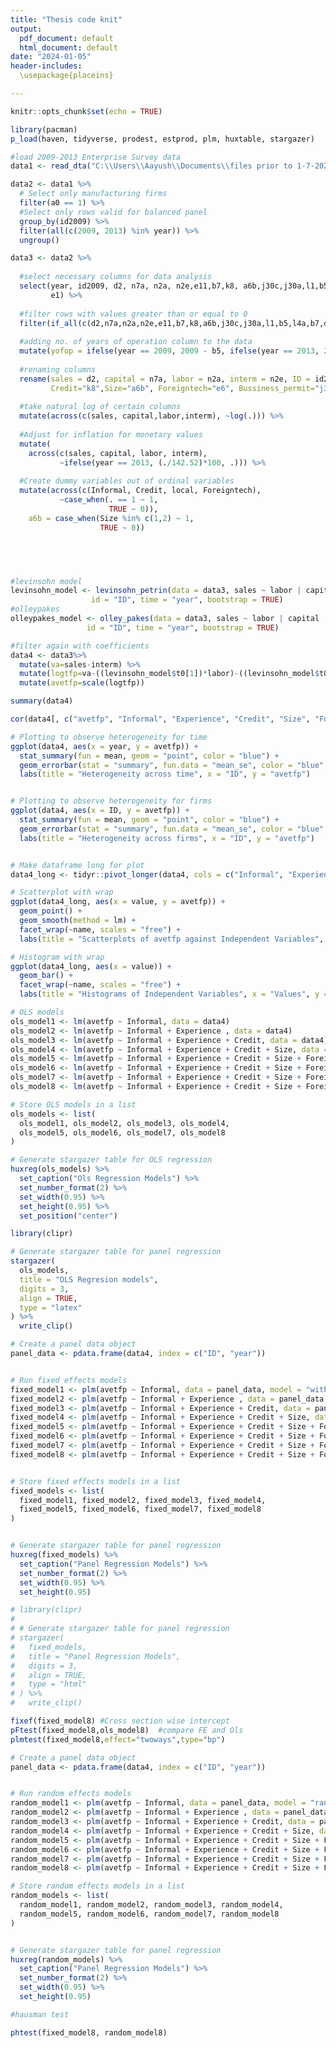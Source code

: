 ```yaml
---
title: "Thesis code knit"
output:
  pdf_document: default
  html_document: default
date: "2024-01-05"
header-includes:
  \usepackage{placeins}

---
```


```r
knitr::opts_chunk$set(echo = TRUE)
```



```r
library(pacman)
p_load(haven, tidyverse, prodest, estprod, plm, huxtable, stargazer)
```


```r
#load 2009-2013 Enterprise Survey data
data1 <- read_dta("C:\\Users\\Aayush\\Documents\\files prior to 1-7-2024\\Nepal_2009_2013.dta")

```

```r
data2 <- data1 %>%
  # Select only manufacturing firms
  filter(a0 == 1) %>%
  #Select only rows valid for balanced panel
  group_by(id2009) %>%
  filter(all(c(2009, 2013) %in% year)) %>%
  ungroup()
```

```r
data3 <- data2 %>% 
  
  #select necessary columns for data analysis
  select(year, id2009, d2, n7a, n2a, n2e,e11,b7,k8, a6b,j30c,j30a,l1,b5,l4a,b7,d3c,e6,b2b,c30a,
         e1) %>% 
  
  #filter rows with values greater than or equal to 0
  filter(if_all(c(d2,n7a,n2a,n2e,e11,b7,k8,a6b,j30c,j30a,l1,b5,l4a,b7,d3c,e6,b2b,c30a,e1), ~.>= 0)) %>% 
  
  #adding no. of years of operation column to the data
  mutate(yofop = ifelse(year == 2009, 2009 - b5, ifelse(year == 2013, 2013 - b5, NA))) %>%  
  
  #renaming columns
  rename(sales = d2, capital = n7a, labor = n2a, interm = n2e, ID = id2009, Informal="e11", Experience="b7", 
         Credit="k8",Size="a6b", Foreigntech="e6", Bussiness_permit="j30c", Tax_burden="j30a", local="e1") %>% 
  
  #take natural log of certain columns
  mutate(across(c(sales, capital,labor,interm), ~log(.))) %>% 
  
  #Adjust for inflation for monetary values
  mutate(
    across(c(sales, capital, labor, interm),
           ~ifelse(year == 2013, (./142.52)*100, .))) %>% 
  
  #Create dummy variables out of ordinal variables
  mutate(across(c(Informal, Credit, local, Foreigntech),
           ~case_when(. == 1 ~ 1,
                      TRUE ~ 0)),
    a6b = case_when(Size %in% c(1,2) ~ 1,
                    TRUE ~ 0))



  
```


```r
#levinsohn model
levinsohn_model <- levinsohn_petrin(data = data3, sales ~ labor | capital | interm,
                  id = "ID", time = "year", bootstrap = TRUE)
#olleypakes
olleypakes_model <- olley_pakes(data = data3, sales ~ labor | capital | interm,
                 id = "ID", time = "year", bootstrap = TRUE)

```

```r
#filter again with coefficients
data4 <- data3%>% 
  mutate(va=sales-interm) %>% 
  mutate(logtfp=va-((levinsohn_model$t0[1])*labor)-((levinsohn_model$t0[2])*capital)) %>% 
  mutate(avetfp=scale(logtfp)) 

```

```r
summary(data4)

cor(data4[, c("avetfp", "Informal", "Experience", "Credit", "Size", "Foreigntech", "Tax_burden", "Bussiness_permit", "local")])

```

```r
# Plotting to observe heterogeneity for time
ggplot(data4, aes(x = year, y = avetfp)) +
  stat_summary(fun = mean, geom = "point", color = "blue") +
  geom_errorbar(stat = "summary", fun.data = "mean_se", color = "blue", width = 0.2) +
  labs(title = "Heterogeneity across time", x = "ID", y = "avetfp")


# Plotting to observe heterogeneity for firms
ggplot(data4, aes(x = ID, y = avetfp)) +
  stat_summary(fun = mean, geom = "point", color = "blue") +
  geom_errorbar(stat = "summary", fun.data = "mean_se", color = "blue", width = 0.2) +
  labs(title = "Heterogeneity across firms", x = "ID", y = "avetfp")



```

```r

# Make dataframe long for plot
data4_long <- tidyr::pivot_longer(data4, cols = c("Informal", "Experience", "Credit", "Size", "Foreigntech", "Tax_burden", "Bussiness_permit", "local"))

# Scatterplot with wrap
ggplot(data4_long, aes(x = value, y = avetfp)) +
  geom_point() +
  geom_smooth(method = lm) +
  facet_wrap(~name, scales = "free") +
  labs(title = "Scatterplots of avetfp against Independent Variables", x = "Independent Variables", y = "avetfp")

# Histogram with wrap
ggplot(data4_long, aes(x = value)) +
  geom_bar() +
  facet_wrap(~name, scales = "free") +
  labs(title = "Histograms of Independent Variables", x = "Values", y = "Count")

```


```r
# OLS models
ols_model1 <- lm(avetfp ~ Informal, data = data4)
ols_model2 <- lm(avetfp ~ Informal + Experience , data = data4)
ols_model3 <- lm(avetfp ~ Informal + Experience + Credit, data = data4)
ols_model4 <- lm(avetfp ~ Informal + Experience + Credit + Size, data = data4)
ols_model5 <- lm(avetfp ~ Informal + Experience + Credit + Size + Foreigntech, data = data4)
ols_model6 <- lm(avetfp ~ Informal + Experience + Credit + Size + Foreigntech + Tax_burden, data = data4)
ols_model7 <- lm(avetfp ~ Informal + Experience + Credit + Size + Foreigntech + Tax_burden + Bussiness_permit, data = data4)
ols_model8 <- lm(avetfp ~ Informal + Experience + Credit + Size + Foreigntech + Tax_burden + Bussiness_permit + local, data = data4)

# Store OLS models in a list
ols_models <- list(
  ols_model1, ols_model2, ols_model3, ols_model4,
  ols_model5, ols_model6, ols_model7, ols_model8
)

# Generate stargazer table for OLS regression
huxreg(ols_models) %>%
  set_caption("Ols Regression Models") %>%
  set_number_format(2) %>%
  set_width(0.95) %>%
  set_height(0.95) %>% 
  set_position("center")

library(clipr)

# Generate stargazer table for panel regression
stargazer(
  ols_models,
  title = "OLS Regresion models",
  digits = 3,
  align = TRUE,
  type = "latex"
) %>%
  write_clip()


```

\FloatBarrier

```r

# Create a panel data object
panel_data <- pdata.frame(data4, index = c("ID", "year"))


# Run fixed effects models
fixed_model1 <- plm(avetfp ~ Informal, data = panel_data, model = "within")
fixed_model2 <- plm(avetfp ~ Informal + Experience , data = panel_data, model = "within")
fixed_model3 <- plm(avetfp ~ Informal + Experience + Credit, data = panel_data, model = "within")
fixed_model4 <- plm(avetfp ~ Informal + Experience + Credit + Size, data = panel_data, model = "within")
fixed_model5 <- plm(avetfp ~ Informal + Experience + Credit + Size + Foreigntech, data = panel_data, model = "within")
fixed_model6 <- plm(avetfp ~ Informal + Experience + Credit + Size + Foreigntech + Tax_burden, data = panel_data, model = "within")
fixed_model7 <- plm(avetfp ~ Informal + Experience + Credit + Size + Foreigntech + Tax_burden + Bussiness_permit, data = panel_data, model = "within")
fixed_model8 <- plm(avetfp ~ Informal + Experience + Credit + Size + Foreigntech + Tax_burden + Bussiness_permit + local, data = panel_data, model = "within")


# Store fixed effects models in a list
fixed_models <- list(
  fixed_model1, fixed_model2, fixed_model3, fixed_model4,
  fixed_model5, fixed_model6, fixed_model7, fixed_model8
)


# Generate stargazer table for panel regression
huxreg(fixed_models) %>%
  set_caption("Panel Regression Models") %>%
  set_number_format(2) %>%
  set_width(0.95) %>%
  set_height(0.95)

# library(clipr)
# 
# # Generate stargazer table for panel regression
# stargazer(
#   fixed_models,
#   title = "Panel Regression Models",
#   digits = 3,
#   align = TRUE,
#   type = "html"
# ) %>%
#   write_clip()

```

```r
fixef(fixed_model8) #Cross section wise intercept
pFtest(fixed_model8,ols_model8)  #compare FE and Ols
plmtest(fixed_model8,effect="twoways",type="bp")

```
```r
# Create a panel data object
panel_data <- pdata.frame(data4, index = c("ID", "year"))


# Run random effects models
random_model1 <- plm(avetfp ~ Informal, data = panel_data, model = "random")
random_model2 <- plm(avetfp ~ Informal + Experience , data = panel_data, model = "random")
random_model3 <- plm(avetfp ~ Informal + Experience + Credit, data = panel_data, model = "random")
random_model4 <- plm(avetfp ~ Informal + Experience + Credit + Size, data = panel_data, model = "random")
random_model5 <- plm(avetfp ~ Informal + Experience + Credit + Size + Foreigntech, data = panel_data, model = "random")
random_model6 <- plm(avetfp ~ Informal + Experience + Credit + Size + Foreigntech + Tax_burden, data = panel_data, model = "random")
random_model7 <- plm(avetfp ~ Informal + Experience + Credit + Size + Foreigntech + Tax_burden + Bussiness_permit, data = panel_data, model = "random")
random_model8 <- plm(avetfp ~ Informal + Experience + Credit + Size + Foreigntech + Tax_burden + Bussiness_permit + local, data = panel_data, model = "random")

# Store random effects models in a list
random_models <- list(
  random_model1, random_model2, random_model3, random_model4,
  random_model5, random_model6, random_model7, random_model8
)


# Generate stargazer table for panel regression
huxreg(random_models) %>%
  set_caption("Panel Regression Models") %>%
  set_number_format(2) %>%
  set_width(0.95) %>%
  set_height(0.95)


```


```r

#hausman test

phtest(fixed_model8, random_model8)
```

